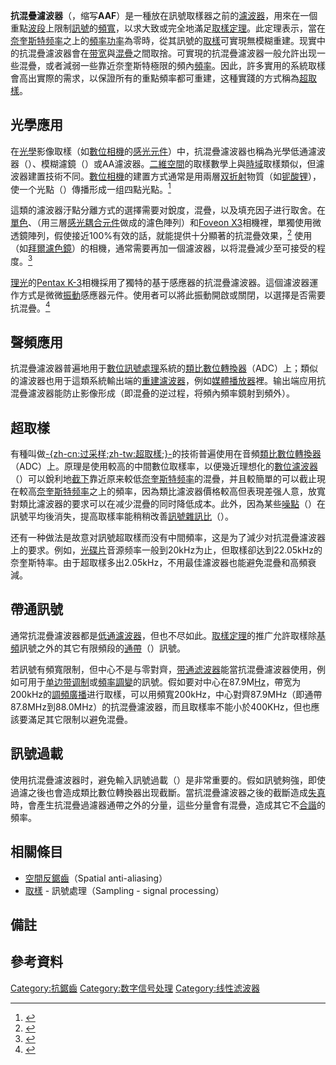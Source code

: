 {{noteTA|G1=電子學 |G2=Communication|G3=IT
|1=zh-cn:过采样;zh-tw:超取樣;
|2=zh-cn:图像传感器;zh-tw:感光元件;
}}
'''抗混疊濾波器'''（{{lang-en|'''Anti-aliasing filter'''}}，缩写'''AAF'''）是一種放在訊號取樣器之前的[[濾波器|濾波器]]，用來在一個重點[[波段|波段]]上限制[[訊號|訊號]]的[[頻寬|頻寬]]，以求大致或完全地滿足[[取樣定理|取樣定理]]。此定理表示，當在[[奈奎斯特频率|奈奎斯特频率]]之上的[[谱密度|頻率功率]]為零時，從其訊號的[[取樣|取樣]]可實現無模糊重建{{noteTag|1=英文原名為{{lang|en|Unambiguous reconstruction}}}}。现實中的抗混疊濾波器會在[[带宽|带宽]]與[[混疊|混疊]]之間取捨。可實現的抗混疊濾波器一般允許出现一些混疊，或者減弱一些靠近奈奎斯特極限{{noteTag|1=英文原名為{{lang|en|Nyqist limit}}}}的頻內[[頻率|頻率]]{{noteTag|name=InbandFQ}}。因此，許多實用的系統取樣會高出實際的需求，以保證所有的重點頻率都可重建，这種實踐的方式稱為[[过采样|超取樣]]。

== 光學應用 ==
在[[光學|光學]]影像取樣（如[[數位相機|數位相機]]的[[图像传感器|感光元件]]）中，抗混疊濾波器也稱為光學低通濾波器（{{lang|en|Optical low-pass filter}}）、模糊濾鏡（{{lang|en|Blur filter}}）或AA濾波器。[[二維空間|二維空間]]的取樣數學上與[[時域|時域]]取樣類似，但濾波器建置技術不同。[[數位相機|數位相機]]的建置方式通常是用兩層[[双折射|双折射]]物質（如[[铌酸锂|铌酸锂]]），使一个光點（{{lang|en|Optical point}}）傳播形成一组四點光點。<ref>{{Cite book|url=http://books.google.com/books?vid=ISBN0240515900&id=wsxk03-gceUC&pg=PA30&lpg=PA30&ots=BlxgR6ZXmz&dq=anti-aliasing+lithium-niobate&sig=YUsQZMtxjtq70oOYWmU1K2yfoNY#PPA30,M1|title=Digital imaging for photographers|publisher=Focal Press|year=2001|isbn=0-240-51590-0|edition=Fourth|author=Adrian Davies and Phil Fennessy|access-date=2016-05-01|archive-date=2015-03-18|archive-url=https://web.archive.org/web/20150318191004/http://books.google.com/books?vid=ISBN0240515900&id=wsxk03-gceUC&pg=PA30&lpg=PA30&ots=BlxgR6ZXmz&dq=anti-aliasing+lithium-niobate&sig=YUsQZMtxjtq70oOYWmU1K2yfoNY#PPA30,M1|dead-url=no}}</ref>

這類的濾波器汙點分離{{noteTag|1=英文原名為{{lang|en|Spot separation}}}}方式的選擇需要对銳度，混疊，以及填充因子{{noteTag|1=英文原名為{{lang|en|Fill factor}}，即[[微透鏡陣列|微透鏡陣列]]（{{lang|en|Microlens array}}）的活動反射區（{{lang|en|Active refracting area}}）和此陣列佔據的全部連續區域（{{lang|en|Total contiguous area}}）的比率}}进行取舍。在[[單色|單色]]、{{tsl|en|Three-CCD camera|3CCD}}（用三層[[感光耦合元件|感光耦合元件]]做成的濾色陣列）和[[Foveon_X3感光元件|Foveon X3]]相機裡，單獨使用微透鏡陣列，假使接近100%有效的話，就能提供十分顯著的抗混疊效果，<ref>{{Cite book|url=http://adsabs.harvard.edu/abs/1974eosd.conf....1C|title=Proceedings of the Electro-Optical Systems Design Conference – 1974 West International Laser Exposition – San Francisco, Calif., November 5-7, 1974|publisher=Chicago: Industrial and Scientific Conference Management, Inc|year=1974|pages=1–9|chapter=Tradeoffs between aliasing and MTF|author=S. B. Campana and D. F. Barbe}}</ref>
使用{{link-en|彩色濾色陣列|Color filter array}}（如[[拜爾濾色鏡|拜爾濾色鏡]]）的相機，通常需要再加一個濾波器，以将混疊減少至可接受的程度。<ref>{{Cite book|url=http://books.google.com/books?id=ZTJJ8QzNv1wC&pg=PA34&dq=aliasing+fill-factor+100%25+bayer&lr=&as_brr=3&ei=xDltStqhOYLckAS-4NRU|title=New Acquisition Techniques for Real Objects and Light Sources in Computer Graphics|publisher=Books on Demand|year=2004|isbn=978-3-8334-1489-3|page=34|author=Michael Goesele|access-date=2016-05-01|archive-date=2015-03-18|archive-url=https://web.archive.org/web/20150318210609/http://books.google.com/books?id=ZTJJ8QzNv1wC&pg=PA34&dq=aliasing+fill-factor+100%25+bayer&lr=&as_brr=3&ei=xDltStqhOYLckAS-4NRU|dead-url=no}}</ref>

[[理光|理光]]的[[宾得_K-3|Pentax K-3]]相機採用了獨特的基于感應器的抗混疊濾波器。這個濾波器運作方式是微微[[振動|振動]]感應器元件。使用者可以將此振動開啟或關閉，以選擇是否需要抗混疊。<ref>{{Cite web|url=http://www.dpreview.com/products/Pentax/slrs/pentax_k3|title=Pentax K-3|accessdate=November 29, 2013|archive-date=2017-07-30|archive-url=https://web.archive.org/web/20170730082303/https://www.dpreview.com/products/pentax/slrs/pentax_k3|dead-url=no}}</ref>

== 聲頻應用 ==
抗混疊濾波器普遍地用于[[數位訊號處理|數位訊號處理]]{{noteTag|1=英文原名為{{lang|en|Digital signal processing}}}}系統的[[類比數位轉換器|類比數位轉換器]]（ADC）上；類似的濾波器也用于這類系統輸出端的[[重建濾波器|重建濾波器]]{{noteTag|1=英文原名為{{lang|en|Reconstruction filter}}}}，例如[[媒體播放器|媒體播放器]]裡。输出端应用抗混疊濾波器能防止影像形成{{noteTag|1=英文原名為{{lang|en|imaging}}}}（即混叠的逆过程，将頻內頻率鏡射到頻外）。

== 超取樣 ==
{{main|过采样}}
有種叫做[[过采样|-{zh-cn:过采样;zh-tw:超取樣;}-]]的技術普遍使用在音頻[[類比數位轉換器|類比數位轉換器]]（ADC）上。原理是使用較高的中間數位取樣率，以便幾近理想化的[[數位濾波器|數位濾波器]]（{{lang|en|Digital filter}}）可以銳利地[[截止頻率|截下]]靠近原来較低[[奈奎斯特频率|奈奎斯特频率]]的混疊，并且較簡單的{{tsl|en|Analogue filter|類比濾波器}}可以截止現在較高[[奈奎斯特频率|奈奎斯特频率]]之上的頻率，因為類比濾波器價格較高但表現差强人意，放寬對類比濾波器的要求可以在减少混疊的同时降低成本。此外，因為某些[[噪點|噪點]]（{{lang|en|Noise}}）在訊號平均後消失，提高取樣率能稍稍改善[[信噪比|訊號雜訊比]]（{{lang|en|SNR}}）。

还有一种做法是故意对訊號超取樣而没有中間頻率，这是为了減少对抗混疊濾波器上的要求。例如，[[CD|光碟片]]音源频率一般到20kHz为止，但取樣卻达到22.05kHz的奈奎斯特率。由于超取樣多出2.05kHz，不用最佳濾波器也能避免混疊和高頻衰減。

== 帶通訊號 ==
{{see also|{{tsl|en|Undersampling|低取樣}}}}

通常抗混疊濾波器都是[[低通濾波器|低通濾波器]]，但也不尽如此。[[取樣定理|取樣定理]]的推广允許取樣除[[基带|基頻]]訊號之外的其它有限頻段{{noteTag|1=英文原名為{{lang|en|Band-limited}}}}的[[通帶|通帶]]（{{lang|en|Passband}}）訊號。

若訊號有頻寬限制，但中心不是与零對齊，[[带通滤波器|带通滤波器]]能當抗混疊濾波器使用，例如可用于[[单边带调制|单边带调制]]或[[頻率調變|頻率調變]]的訊號。假如要对中心在87.9M[[Hz|Hz]]，帶宽为200kHz的[[调频广播|調頻廣播]]进行取樣，可以用頻寬200kHz，中心對齊87.9MHz（即通帶87.8MHz到88.0MHz）的抗混疊濾波器，而且取樣率不能小於400KHz，但也應該要滿足其它限制以避免混疊。

== 訊號過載==
{{see also|{{tsl|en|Clipping (audio)|截波}}}}

使用抗混疊濾波器时，避免輸入訊號過載（{{lang|en|Signal overload}}）是非常重要的。假如訊號夠強，即使過濾之後也會造成類比數位轉換器出现截斷{{noteTag|1=英文原名為{{lang|en|Clipping}}，或译作消音}}。當抗混疊濾波器之後的截斷造成[[失真|失真]]時，會產生抗混疊過濾器通帶之外的分量，這些分量會有混疊，造成其它不[[谐波|合諧]]的頻率。

== 相關條目 ==
* [[反鋸齒|空間反鋸齒]]（Spatial anti-aliasing）
* [[取樣|取樣]] - 訊號處理（Sampling - signal processing）

== 備註 ==
{{noteFoot|1=
{{noteTag|name=InbandFQ|1=英文原名為In-band frequency}}
}}

== 參考資料 ==
{{Reflist}}
[[Category:抗鋸齒|Category:抗鋸齒]]
[[Category:数字信号处理|Category:数字信号处理]]
[[Category:线性滤波器|Category:线性滤波器]]

{{DSP}}